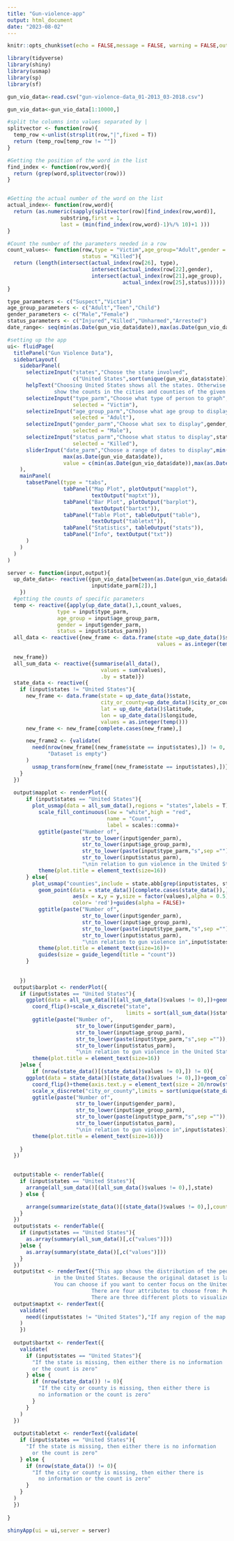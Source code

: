 ---
title: "Gun-violence-app"
output: html_document
date: "2023-08-02"
---

```{r setup, include=FALSE}
knitr::opts_chunk$set(echo = FALSE,message = FALSE, warning = FALSE,out.width = "70%", out.height = "70%")
```

```{r, message=FALSE}
library(tidyverse)
library(shiny)
library(usmap)
library(sp)
library(sf)
```



```{r}
gun_vio_data<-read.csv("gun-violence-data_01-2013_03-2018.csv")

gun_vio_data<-gun_vio_data[1:10000,]
```

```{r}
#split the columns into values separated by |
splitvector <- function(row){
  temp_row <-unlist(strsplit(row,"|",fixed = T))
  return (temp_row[temp_row != ""])
}

#Getting the position of the word in the list
find_index <- function(row,word){
  return (grep(word,splitvector(row)))
}


#Getting the actual number of the word on the list
actual_index<- function(row,word){
  return (as.numeric(sapply(splitvector(row)[find_index(row,word)],
                 substring,first = 1,
                 last = (min(find_index(row,word)-1)%/% 10)+1 )))
}

#Count the number of the parameters needed in a row
count_values<- function(row,type = "Victim",age_group="Adult",gender = "Male",
                        status = "Killed"){
  return (length(intersect(actual_index(row[26], type),
                           intersect(actual_index(row[22],gender),
                           intersect(actual_index(row[21],age_group),
                                     actual_index(row[25],status))))))
}
```

```{r}
type_parameters <- c("Suspect","Victim")
age_group_parameters <- c("Adult","Teen","Child")
gender_parameters <- c("Male","Female")
status_parameters <- c("Injured","Killed","Unharmed","Arrested")
date_range<- seq(min(as.Date(gun_vio_data$date)),max(as.Date(gun_vio_data$date)), by='days')
```

```{r}
#setting up the app
ui<- fluidPage(
  titlePanel("Gun Violence Data"),
  sidebarLayout(
    sidebarPanel(
      selectizeInput("states","Choose the state involved",
                     c("United States",sort(unique(gun_vio_data$state))),selected= "United States"),
      helpText("Choosing United States shows all the states. Otherwise it will 
               show the counts in the cities and counties of the given state"),
      selectizeInput("type_parm","Choose what type of person to graph",type_parameters,
                     selected = "Victim"),
      selectizeInput("age_group_parm","Choose what age group to display",age_group_parameters,
                     selected = "Adult"),
      selectizeInput("gender_parm","Choose what sex to display",gender_parameters,
                     selected = "Male"),
      selectizeInput("status_parm","Choose what status to display",status_parameters,
                     selected = "Killed"),
      sliderInput("date_parm","Choose a range of dates to display",min(as.Date(gun_vio_data$date)),
                  max(as.Date(gun_vio_data$date)),
                  value = c(min(as.Date(gun_vio_data$date)),max(as.Date(gun_vio_data$date))))
    ),
    mainPanel(
      tabsetPanel(type = "tabs",
                  tabPanel("Map Plot", plotOutput("mapplot"),
                           textOutput("maptxt")),
                  tabPanel("Bar Plot", plotOutput("barplot"),
                           textOutput("bartxt")),
                  tabPanel("Table Plot", tableOutput("table"),
                           textOutput("tabletxt")),
                  tabPanel("Statistics", tableOutput("stats")),
                  tabPanel("Info", textOutput("txt"))
      )
    )
  )
)
```

```{r}
server <- function(input,output){
  up_date_data<- reactive({gun_vio_data[between(as.Date(gun_vio_data$date),input$date_parm[1],
                           input$date_parm[2]),]
    })
  #getting the counts of specific parameters
  temp <- reactive({apply(up_date_data(),1,count_values,
                type = input$type_parm,
                age_group = input$age_group_parm,
                gender = input$gender_parm,
                status = input$status_parm)})
  all_data <- reactive({new_frame <- data.frame(state =up_date_data()$state,
                                                values = as.integer(temp()))
  
  new_frame})
  all_sum_data <- reactive({summarise(all_data(),
                              values = sum(values),
                              .by = state)})
  state_data <- reactive({
    if (input$states != "United States"){
      new_frame <- data.frame(state = up_date_data()$state,
                              city_or_county=up_date_data()$city_or_county,
                              lat = up_date_data()$latitude,
                              lon = up_date_data()$longitude,
                              values = as.integer(temp()))
      new_frame <- new_frame[complete.cases(new_frame),]

      new_frame2 <- {validate(
        need(nrow(new_frame[(new_frame$state == input$states),]) != 0,
             "Dataset is empty")
      )
        usmap_transform(new_frame[(new_frame$state == input$states),])}
    }
  })
  
  output$mapplot <- renderPlot({
      if (input$states == "United States"){
        plot_usmap(data = all_sum_data(),regions = "states",labels = T)+
          scale_fill_continuous(low = "white",high = "red", 
                                name = "Count", 
                                label = scales::comma)+
          ggtitle(paste("Number of",
                        str_to_lower(input$gender_parm),
                        str_to_lower(input$age_group_parm),
                        str_to_lower(paste(input$type_parm,"s",sep ="")),"that are",
                        str_to_lower(input$status_parm),
                        "\nin relation to gun violence in the United States"))+
          theme(plot.title = element_text(size=16))
      } else{
        plot_usmap("counties",include = state.abb[grep(input$states, state.name)])+
          geom_point(data = state_data()[complete.cases(state_data()),],
                     aes(x = x,y = y,size = factor(values),alpha = 0.5),
                     color= 'red')+guides(alpha = FALSE)+
          ggtitle(paste("Number of",
                        str_to_lower(input$gender_parm),
                        str_to_lower(input$age_group_parm),
                        str_to_lower(paste(input$type_parm,"s",sep ="")),"that are",
                        str_to_lower(input$status_parm),
                        "\nin relation to gun violence in",input$states))+
          theme(plot.title = element_text(size=16))+
          guides(size = guide_legend(title = "count"))
      }
      
    
    })
  output$barplot <- renderPlot({
    if (input$states == "United States"){
      ggplot(data = all_sum_data()[(all_sum_data()$values != 0),])+geom_col(aes(x= state,y = values)) +
        coord_flip()+scale_x_discrete("state",
                                      limits = sort(all_sum_data()$state, decreasing = T))+
        ggtitle(paste("Number of",
                      str_to_lower(input$gender_parm),
                      str_to_lower(input$age_group_parm),
                      str_to_lower(paste(input$type_parm,"s",sep ="")),"that are",
                      str_to_lower(input$status_parm),
                      "\nin relation to gun violence in the United States"))+
        theme(plot.title = element_text(size=16))
    }else {
        if (nrow(state_data()[(state_data()$values != 0),]) != 0){
      ggplot(data = state_data()[(state_data()$values != 0),])+geom_col(aes(x=city_or_county,y = values))+
        coord_flip()+theme(axis.text.y = element_text(size = 20/nrow(state_data())+8))+
        scale_x_discrete("city_or_county",limits = sort(unique(state_data()[(state_data()$values != 0),]$city_or_county), decreasing = T))+
        ggtitle(paste("Number of",
                      str_to_lower(input$gender_parm),
                      str_to_lower(input$age_group_parm),
                      str_to_lower(paste(input$type_parm,"s",sep ="")),"that are",
                      str_to_lower(input$status_parm),
                      "\nin relation to gun violence in",input$states))+
        theme(plot.title = element_text(size=16))}
      
    }
  })
  

  output$table <- renderTable({
    if (input$states == "United States"){
      arrange(all_sum_data()[(all_sum_data()$values != 0),],state)
    } else {

      arrange(summarize(state_data()[(state_data()$values != 0),],count = sum(values), .by=city_or_county),city_or_county)
    }
  })
  output$stats <- renderTable({
    if (input$states == "United States"){
      as.array(summary(all_sum_data()[,c("values")]))
    }else {
      as.array(summary(state_data()[,c("values")]))
    }
  })
  output$txt <- renderText({"This app shows the distribution of the people involved in a gun incident
               in the United States. Because the original dataset is large, we will only restrict to the first 10000 entries. 
               You can choose if you want to center focus on the United States or individual states.\n 
                           There are four attributes to choose from: Person Type, Age Range, Gender and Status. 
                           There are three different plots to visualize the data: a map plot, a bar plot and a table plot"})
  output$maptxt <- renderText({
    validate(
      need((input$states != "United States"),"If any region of the map is grey, there is no information given")
    )
    })
  
  output$bartxt <- renderText({
    validate(
      if (input$states == "United States"){
        "If the state is missing, then either there is no information 
        or the count is zero"
      } else {
        if (nrow(state_data()) != 0){
          "If the city or county is missing, then either there is 
          no information or the count is zero"
        }
      }
    )
  })
  
  output$tabletxt <- renderText({validate(
    if (input$states == "United States"){
      "If the state is missing, then either there is no information 
        or the count is zero"
    } else {
      if (nrow(state_data()) != 0){
        "If the city or county is missing, then either there is 
          no information or the count is zero"
      }
    }
  )
  })
  
}
```


```{r}
shinyApp(ui = ui,server = server)
```

